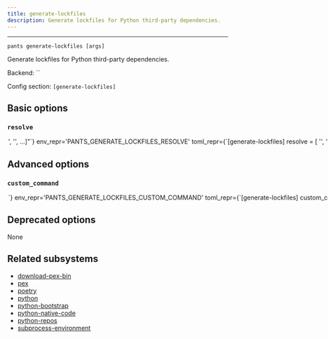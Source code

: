 ```yaml
---
title: generate-lockfiles
description: Generate lockfiles for Python third-party dependencies.
---
```



---

```
pants generate-lockfiles [args]
```

Generate lockfiles for Python third-party dependencies.

Backend: <span className="color--primary">``</span>

Config section: <span className="color--primary">`[generate-lockfiles]`</span>

<span className={styles.options}>

## Basic options

### `resolve`

<Option
  cli_repr={`--generate-lockfiles-resolve="['<str>', '<str>', ...]"`}
  env_repr='PANTS_GENERATE_LOCKFILES_RESOLVE'
  toml_repr={`[generate-lockfiles]
resolve = [
    '<str>',
    '<str>',
    ...,
]`}
  default_repr={`[]`}
>

Only generate lockfiles for the specified resolve(s).

Resolves are the logical names for the different lockfiles used in your project. For your own code&#x27;s dependencies, these come from the option `[python].experimental_resolves_to_lockfiles`. For tool lockfiles, resolve names are the options scope for that tool such as `black`, `pytest`, and `mypy-protobuf`.

For example, you can run `./pants generate-lockfiles --resolve=black --resolve=pytest --resolve=data-science` to only generate lockfiles for those two tools and your resolve named `data-science`.

If you specify an invalid resolve name, like &#x27;fake&#x27;, Pants will output all possible values.

If not specified, Pants will generate lockfiles for all resolves.

</Option>

## Advanced options

### `custom_command`

<Option
  cli_repr={`--generate-lockfiles-custom-command=<str>`}
  env_repr='PANTS_GENERATE_LOCKFILES_CUSTOM_COMMAND'
  toml_repr={`[generate-lockfiles]
custom_command = <str>`}
  default_repr={`None`}
>

If set, lockfile headers will say to run this command to regenerate the lockfile, rather than running `./pants generate-lockfiles --resolve=<name>` like normal.

</Option>

## Deprecated options

None

## Related subsystems

- [download-pex-bin](../subsystems/download-pex-bin.mdx)
- [pex](../subsystems/pex.mdx)
- [poetry](../subsystems/poetry.mdx)
- [python](../subsystems/python.mdx)
- [python-bootstrap](../subsystems/python-bootstrap.mdx)
- [python-native-code](../subsystems/python-native-code.mdx)
- [python-repos](../subsystems/python-repos.mdx)
- [subprocess-environment](../subsystems/subprocess-environment.mdx)

</span>
